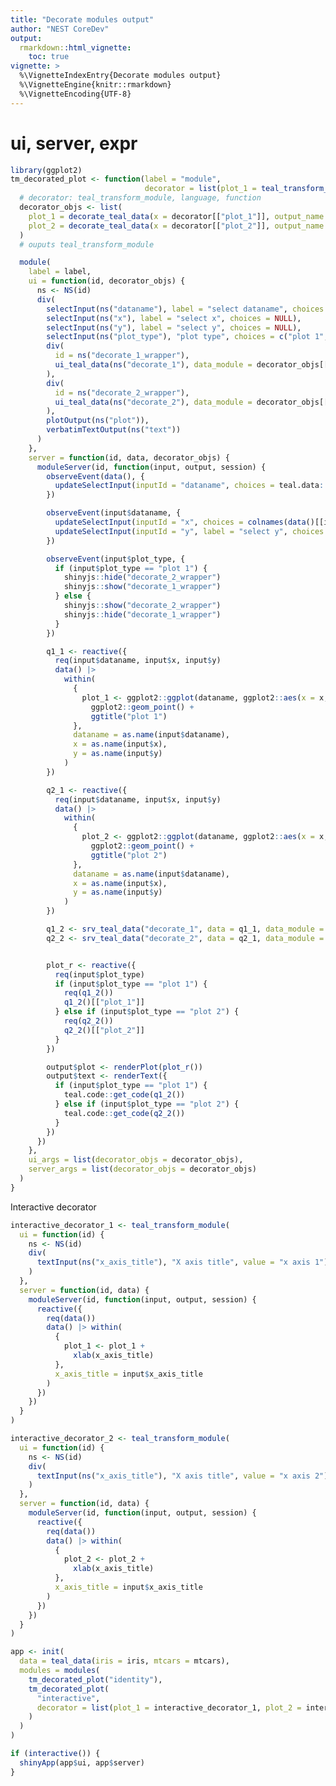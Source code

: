 ```yaml
---
title: "Decorate modules output"
author: "NEST CoreDev"
output:
  rmarkdown::html_vignette:
    toc: true
vignette: >
  %\VignetteIndexEntry{Decorate modules output}
  %\VignetteEngine{knitr::rmarkdown}
  %\VignetteEncoding{UTF-8}
---
```


# ui, server, expr

```r
library(ggplot2)
tm_decorated_plot <- function(label = "module",
                              decorator = list(plot_1 = teal_transform_module(), plot_2 = teal_transform_module())) {
  # decorator: teal_transform_module, language, function
  decorator_objs <- list(
    plot_1 = decorate_teal_data(x = decorator[["plot_1"]], output_name = "plot_1"),
    plot_2 = decorate_teal_data(x = decorator[["plot_2"]], output_name = "plot_2")
  )
  # ouputs teal_transform_module

  module(
    label = label,
    ui = function(id, decorator_objs) {
      ns <- NS(id)
      div(
        selectInput(ns("dataname"), label = "select dataname", choices = NULL),
        selectInput(ns("x"), label = "select x", choices = NULL),
        selectInput(ns("y"), label = "select y", choices = NULL),
        selectInput(ns("plot_type"), "plot type", choices = c("plot 1", "plot 2"), selected = "plot 1"),
        div(
          id = ns("decorate_1_wrapper"),
          ui_teal_data(ns("decorate_1"), data_module = decorator_objs[[1]])
        ),
        div(
          id = ns("decorate_2_wrapper"),
          ui_teal_data(ns("decorate_2"), data_module = decorator_objs[[2]])
        ),
        plotOutput(ns("plot")),
        verbatimTextOutput(ns("text"))
      )
    },
    server = function(id, data, decorator_objs) {
      moduleServer(id, function(input, output, session) {
        observeEvent(data(), {
          updateSelectInput(inputId = "dataname", choices = teal.data::datanames(data()))
        })

        observeEvent(input$dataname, {
          updateSelectInput(inputId = "x", choices = colnames(data()[[input$dataname]]))
          updateSelectInput(inputId = "y", label = "select y", choices = colnames(data()[[input$dataname]]))
        })

        observeEvent(input$plot_type, {
          if (input$plot_type == "plot 1") {
            shinyjs::hide("decorate_2_wrapper")
            shinyjs::show("decorate_1_wrapper")
          } else {
            shinyjs::show("decorate_2_wrapper")
            shinyjs::hide("decorate_1_wrapper")
          }
        })

        q1_1 <- reactive({
          req(input$dataname, input$x, input$y)
          data() |>
            within(
              {
                plot_1 <- ggplot2::ggplot(dataname, ggplot2::aes(x = x, y = y)) +
                  ggplot2::geom_point() +
                  ggtitle("plot 1")
              },
              dataname = as.name(input$dataname),
              x = as.name(input$x),
              y = as.name(input$y)
            )
        })

        q2_1 <- reactive({
          req(input$dataname, input$x, input$y)
          data() |>
            within(
              {
                plot_2 <- ggplot2::ggplot(dataname, ggplot2::aes(x = x, y = y)) +
                  ggplot2::geom_point() +
                  ggtitle("plot 2")
              },
              dataname = as.name(input$dataname),
              x = as.name(input$x),
              y = as.name(input$y)
            )
        })

        q1_2 <- srv_teal_data("decorate_1", data = q1_1, data_module = decorator_objs[[1]], modules = module())
        q2_2 <- srv_teal_data("decorate_2", data = q2_1, data_module = decorator_objs[[2]], modules = module())


        plot_r <- reactive({
          req(input$plot_type)
          if (input$plot_type == "plot 1") {
            req(q1_2())
            q1_2()[["plot_1"]]
          } else if (input$plot_type == "plot 2") {
            req(q2_2())
            q2_2()[["plot_2"]]
          }
        })

        output$plot <- renderPlot(plot_r())
        output$text <- renderText({
          if (input$plot_type == "plot 1") {
            teal.code::get_code(q1_2())
          } else if (input$plot_type == "plot 2") {
            teal.code::get_code(q2_2())
          }
        })
      })
    },
    ui_args = list(decorator_objs = decorator_objs),
    server_args = list(decorator_objs = decorator_objs)
  )
}
```


Interactive decorator
```r
interactive_decorator_1 <- teal_transform_module(
  ui = function(id) {
    ns <- NS(id)
    div(
      textInput(ns("x_axis_title"), "X axis title", value = "x axis 1")
    )
  },
  server = function(id, data) {
    moduleServer(id, function(input, output, session) {
      reactive({
        req(data())
        data() |> within(
          {
            plot_1 <- plot_1 +
              xlab(x_axis_title)
          },
          x_axis_title = input$x_axis_title
        )
      })
    })
  }
)

interactive_decorator_2 <- teal_transform_module(
  ui = function(id) {
    ns <- NS(id)
    div(
      textInput(ns("x_axis_title"), "X axis title", value = "x axis 2")
    )
  },
  server = function(id, data) {
    moduleServer(id, function(input, output, session) {
      reactive({
        req(data())
        data() |> within(
          {
            plot_2 <- plot_2 +
              xlab(x_axis_title)
          },
          x_axis_title = input$x_axis_title
        )
      })
    })
  }
)
```



```r
app <- init(
  data = teal_data(iris = iris, mtcars = mtcars),
  modules = modules(
    tm_decorated_plot("identity"),
    tm_decorated_plot(
      "interactive",
      decorator = list(plot_1 = interactive_decorator_1, plot_2 = interactive_decorator_2)
    )
  )
)

if (interactive()) {
  shinyApp(app$ui, app$server)
}
```
